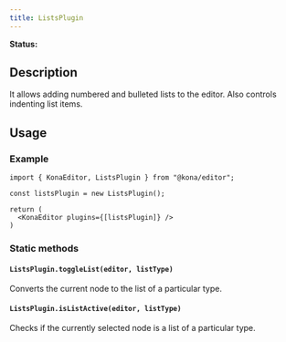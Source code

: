 ```yaml
---
title: ListsPlugin
---
```


**Status:** <Badge text="wip" type="warning" />

## Description
It allows adding numbered and bulleted lists to the editor. Also controls indenting list items.


## Usage
### Example
```tsx
import { KonaEditor, ListsPlugin } from "@kona/editor";

const listsPlugin = new ListsPlugin();

return (
  <KonaEditor plugins={[listsPlugin]} />
)
```

### Static methods
#### `ListsPlugin.toggleList(editor, listType)`
Converts the current node to the list of a particular type.

#### `ListsPlugin.isListActive(editor, listType)`
Checks if the currently selected node is a list of a particular type.
